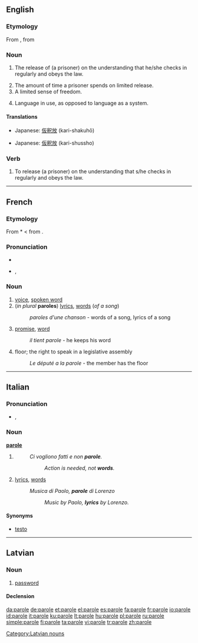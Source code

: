{{wikipedia}}
{{also|Parole}}
==English==

===Etymology===
From {{etyl|fr|en}}, from {{LL.}} {{term|parabola||lang=la|speech}}

===Noun===
{{en-noun}}

# {{legal}} The release of (a prisoner) on the understanding that he/she checks in regularly and obeys the law.
# The amount of time a prisoner spends on limited release.
# A limited sense of freedom.
# {{linguistics}} Language in use, as opposed to language as a system.

====Translations====
{{trans-top|law: a release of (a prisoner)}}
* Japanese: [[仮釈放]] (kari-shakuhō)
{{trans-mid}}
{{trans-bottom}}

{{trans-top|an amount of time}}
* Japanese: [[仮釈放]] (kari-shussho)
{{trans-mid}}
{{trans-bottom}}

{{trans-top|a limited sense of freedom}}
{{trans-mid}}
{{trans-bottom}}

{{trans-top|linguistics: language in use}}
{{trans-mid}}
{{trans-bottom}}

===Verb===
{{en-verb|parol|ing}}

# {{transitive}} To release (a prisoner) on the understanding that s/he checks in regularly and obeys the law.

----

==French==

===Etymology===
From {{VL.|fr}} *{{term||paraula|lang=la}} < from {{etyl|la|fr}} {{term|parabola||comparison|lang=la}}.

===Pronunciation===
* {{audio|Fr-parole.ogg|audio}}
* {{IPA|/pa.ʁɔl/|lang=fr}}, {{SAMPA|/pa.ROl/}}

===Noun===
{{fr-noun|f}}

# [[voice]], [[spoken word]]
# (''in plural'' '''paroles''') [[lyrics]], [[word]]s (''of a song'')
#: ''paroles d'une chanson'' - words of a song, lyrics of a song
# [[promise]], [[word]]
#: ''il tient parole'' - he keeps his word
# floor; the right to speak in a legislative assembly
#: ''Le député a la parole'' - the member has the floor

----

==Italian==

===Pronunciation===
* {{IPA|/paɾɔle/|lang=it}}, {{SAMPA|/pa4Ole/}}

===Noun===
'''[[parole]]''' {{f|p}}

# {{plural of|[[parola#Italian|parola]]|lang=it}}
#: ''Ci vogliono fatti e non '''parole'''.''
#:: ''Action is needed, not '''words'''.''
# {{context|of a song}} [[lyrics]], [[word]]s
#: ''Musica di Paolo, '''parole''' di Lorenzo''
#:: ''Music by Paolo, '''lyrics''' by Lorenzo.''

====Synonyms====
* {{sense|lyrics}} [[testo]]

----

==Latvian==

===Noun===
{{infl|lv|noun|parole|g=f}}

# [[password]]

====Declension====
{{lv-noun-d5|paro|l|ļ|e}}

[[Category:Latvian nouns]]

[[da:parole]]
[[de:parole]]
[[et:parole]]
[[el:parole]]
[[es:parole]]
[[fa:parole]]
[[fr:parole]]
[[io:parole]]
[[id:parole]]
[[it:parole]]
[[ku:parole]]
[[lt:parole]]
[[hu:parole]]
[[pl:parole]]
[[ru:parole]]
[[simple:parole]]
[[fi:parole]]
[[ta:parole]]
[[vi:parole]]
[[tr:parole]]
[[zh:parole]]